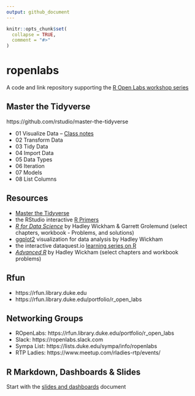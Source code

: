```yaml
---
output: github_document
---
```


<!-- README.md is generated from README.Rmd. Please edit that file -->

```r
knitr::opts_chunk$set(
  collapse = TRUE,
  comment = "#>"
)
```

# ropenlabs

<!-- badges: start -->
<!-- badges: end -->

A code and link repository supporting the [R Open Labs workshop series](https://rfun.library.duke.edu/portfolio/r_open_labs/)

## Master the Tidyverse
https://github.com/rstudio/master-the-tidyverse

- 01 Visualize Data -- [Class notes](tree/master/notes/urls_for_class.md)
- 02 Transform Data
- 03 Tidy Data
- 04 Import Data
- 05 Data Types
- 06 Iteration
- 07 Models
- 08 List Columns

## Resources

-  [Master the Tidyverse](https://github.com/rstudio/master-the-tidyverse) 
-  the RStudio interactive [R Primers](https://rstudio.cloud/learn/primers)
-  [*R for Data Science*](https://r4ds.had.co.nz/) by Hadley Wickham & Garrett Grolemund (select chapters, workbook - Problems, and solutions)
-  [ggplot2](https://ggplot2-book.org/) visualization for data analysis by Hadley Wickham
-  the interactive dataquest.io [learning series on R](https://www.dataquest.io/path/data-analyst-r/)
-  [*Advanced R*](https://adv-r.hadley.nz/) by Hadley Wickham (select chapters and workbook problems)

## Rfun

- https://rfun.library.duke.edu
- https://rfun.library.duke.edu/portfolio/r_open_labs

## Networking Groups
- ROpenLabs:  https://rfun.library.duke.edu/portfolio/r_open_labs
- Slack:  https://ropenlabs.slack.com
- Sympa List:  https://lists.duke.edu/sympa/info/ropenlabs
- RTP Ladies:  https://www.meetup.com/rladies-rtp/events/

## R Markdown, Dashboards & Slides
Start with the [slides and dashboards](sessions/99_slides_dashboards.md) document